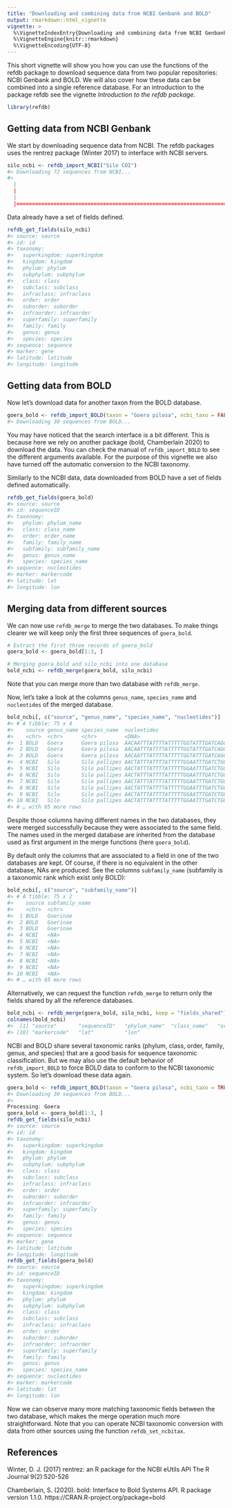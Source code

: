 ```yaml
---
title: "Downloading and combining data from NCBI Genbank and BOLD"
output: rmarkdown::html_vignette
vignette: >
  %\VignetteIndexEntry{Downloading and combining data from NCBI Genbank and BOLD}
  %\VignetteEngine{knitr::rmarkdown}
  %\VignetteEncoding{UTF-8}
---
```




This short vignette will show you how you can use the functions of the refdb package to download sequence data from two popular repositories: NCBI Genbank and BOLD. We will also cover how these data can be combined into a single reference database. For an introduction to the package refdb see the vignette *Introduction to the refdb package*.


```r
library(refdb)
```

## Getting data from NCBI Genbank
We start by downloading sequence data from NCBI. The refdb packages uses the rentrez package (Winter 2017) to interface with NCBI servers.


```r
silo_ncbi <- refdb_import_NCBI("Silo COI")
#> Downloading 72 sequences from NCBI...
#>   |                                                                                                                                         |                                                                                                                                 |   0%  |                                                                                                                                         |=================================================================================================================================| 100%
```

Data already have a set of fields defined.


```r
refdb_get_fields(silo_ncbi)
#> source: source
#> id: id
#> taxonomy:
#>   superkingdom: superkingdom
#>   kingdom: kingdom
#>   phylum: phylum
#>   subphylum: subphylum
#>   class: class
#>   subclass: subclass
#>   infraclass: infraclass
#>   order: order
#>   suborder: suborder
#>   infraorder: infraorder
#>   superfamily: superfamily
#>   family: family
#>   genus: genus
#>   species: species
#> sequence: sequence
#> marker: gene
#> latitude: latitude
#> longitude: longitude
```

## Getting data from BOLD
Now let's download data for another taxon from the BOLD database.

```r
goera_bold <- refdb_import_BOLD(taxon = "Goera pilosa", ncbi_taxo = FALSE)
#> Downloading 30 sequences from BOLD...
```

You may have noticed that the search interface is a bit different. This is because here we rely on another package (bold, Chamberlain 2020) to download the data. You can check the manual of `refdb_import_BOLD` to see the different arguments available. For the purpose of this vignette we also have turned off the automatic conversion to the NCBI taxonomy.


Similarly to the NCBI data, data downloaded from BOLD have a set of fields defined automatically.


```r
refdb_get_fields(goera_bold)
#> source: source
#> id: sequenceID
#> taxonomy:
#>   phylum: phylum_name
#>   class: class_name
#>   order: order_name
#>   family: family_name
#>   subfamily: subfamily_name
#>   genus: genus_name
#>   species: species_name
#> sequence: nucleotides
#> marker: markercode
#> latitude: lat
#> longitude: lon
```

## Merging data from different sources

We can now use `refdb_merge` to merge the two databases. To make things clearer we will keep only the first three sequences of `goera_bold`.


```r
# Extract the first three records of goera_bold
goera_bold <- goera_bold[1:3, ]

# Merging goera_bold and silo_ncbi into one database
bold_ncbi <- refdb_merge(goera_bold, silo_ncbi)
```
Note that you can merge more than two database with `refdb_merge`.

Now, let's take a look at the columns `genus_name`, `species_name` and `nucleotides` of the merged database.


```r
bold_ncbi[, c("source", "genus_name", "species_name", "nucleotides")]
#> # A tibble: 75 x 4
#>    source genus_name species_name  nucleotides                                                                                             
#>    <chr>  <chr>      <chr>         <DNA>                                                                                                   
#>  1 BOLD   Goera      Goera pilosa  AACAATTTATTTTATTTTTGGTATTTGATCAGGAATAGTCGGAACGTCCCTAAGTATAATTATTCGAATTGAATTAGGAACAGCTAATTCTTTAATTAAAAAT…
#>  2 BOLD   Goera      Goera pilosa  AACAATTTATTTTATTTTTGGTATTTGATCAGGAATAGTCGGAACATCCCTAAGTATAATTATTCGAATTGAATTAGGAACAGCTAATTCTTTAATTAAAAAT…
#>  3 BOLD   Goera      Goera pilosa  AACAATTTATTTTATTTTTGGTATTTGATCAGGAATAGTCGGAACGTCCCTAAGTATAATTATTCGAATTGAATTAGGAACAGCTAATTCTTTAATTAAAAAT…
#>  4 NCBI   Silo       Silo pallipes AACTATTTATTTTATTTTTGGAATTTGATCTGGAATAGTAGGAACTTCTCTAAGAATAATTATTCGAACTGAGCTAGGGACTGCTGAATCTTTAATTAAAAAT…
#>  5 NCBI   Silo       Silo pallipes AACTATTTATTTTATTTTTGGAATTTGATCTGGAATAGTAGGAACTTCTCTAAGAATAATTATTCGAACTGAGCTAGGGACTGCTGAATCTTTAATTAAAAAT…
#>  6 NCBI   Silo       Silo pallipes AACTATTTATTTTATTTTTGGAATTTGATCTGGAATAGTAGGAACTTCTCTAAGAATAATTATTCGAACTGAGCTAGGGACTGCTGAATCTTTAATTAAAAAT…
#>  7 NCBI   Silo       Silo pallipes AACTATTTATTTTATTTTTGGAATTTGATCTGGAATAGTAGGAACTTCTCTAAGAATAATTATTCGAACTGAGCTAGGGACTGCTGAATCTTTAATTAAAAAT…
#>  8 NCBI   Silo       Silo pallipes AACTATTTATTTTATTTTTGGAATTTGATCTGGAATAGTAGGAACTTCTCTAAGAATAATTATTCGAACTGAGCTAGGGACTGCTGAATCTTTAATTAAAAAT…
#>  9 NCBI   Silo       Silo pallipes AACTATTTATTTTATTTTTGGAATTTGATCTGGAATAGTAGGAACTTCTCTAAGAATAATTATTCGAACTGAGCTAGGGACTGCTGAATCTTTAATTAAAAAT…
#> 10 NCBI   Silo       Silo pallipes AACTATTTATTTTATTTTTGGAATTTGATCTGGAATAGTAGGAACTTCTCTAAGAATAATTATTCGAACTGAGCTAGGGACTGCTGAATCTTTAATTAAAAAT…
#> # … with 65 more rows
```

Despite those columns having different names in the two databases, they were merged successfully because they were associated to the same field. The names used in the merged database are inherited from the database used as first argument in the merge functions (here `goera_bold`).

By default only the columns that are associated to a field in one of the two databases are kept. Of course, if there is no equivalent in the other database, NAs are produced. See the columns `subfamily_name` (subfamily is a taxonomic rank which exist only BOLD):


```r
bold_ncbi[, c("source", "subfamily_name")]
#> # A tibble: 75 x 2
#>    source subfamily_name
#>    <chr>  <chr>         
#>  1 BOLD   Goerinae      
#>  2 BOLD   Goerinae      
#>  3 BOLD   Goerinae      
#>  4 NCBI   <NA>          
#>  5 NCBI   <NA>          
#>  6 NCBI   <NA>          
#>  7 NCBI   <NA>          
#>  8 NCBI   <NA>          
#>  9 NCBI   <NA>          
#> 10 NCBI   <NA>          
#> # … with 65 more rows
```

Alternatively, we can request the function `refdb_merge` to return only the fields shared by all the reference databases.


```r
bold_ncbi <- refdb_merge(goera_bold, silo_ncbi, keep = "fields_shared")
colnames(bold_ncbi)
#>  [1] "source"       "sequenceID"   "phylum_name"  "class_name"   "order_name"   "family_name"  "genus_name"   "species_name" "nucleotides" 
#> [10] "markercode"   "lat"          "lon"
```

NCBI and BOLD share several taxonomic ranks (phylum, class, order, family, genus, and species) that are a good basis for sequence taxonomic classification. But we may also use the default behavior of `refdb_import_BOLD` to force BOLD data to conform to the NCBI taxonomic system. So let's download these data again.


```r
goera_bold <- refdb_import_BOLD(taxon = "Goera pilosa", ncbi_taxo = TRUE)
#> Downloading 30 sequences from BOLD...
#> Processing: Goera
goera_bold <- goera_bold[1:3, ]
refdb_get_fields(silo_ncbi)
#> source: source
#> id: id
#> taxonomy:
#>   superkingdom: superkingdom
#>   kingdom: kingdom
#>   phylum: phylum
#>   subphylum: subphylum
#>   class: class
#>   subclass: subclass
#>   infraclass: infraclass
#>   order: order
#>   suborder: suborder
#>   infraorder: infraorder
#>   superfamily: superfamily
#>   family: family
#>   genus: genus
#>   species: species
#> sequence: sequence
#> marker: gene
#> latitude: latitude
#> longitude: longitude
refdb_get_fields(goera_bold)
#> source: source
#> id: sequenceID
#> taxonomy:
#>   superkingdom: superkingdom
#>   kingdom: kingdom
#>   phylum: phylum
#>   subphylum: subphylum
#>   class: class
#>   subclass: subclass
#>   infraclass: infraclass
#>   order: order
#>   suborder: suborder
#>   infraorder: infraorder
#>   superfamily: superfamily
#>   family: family
#>   genus: genus
#>   species: species_name
#> sequence: nucleotides
#> marker: markercode
#> latitude: lat
#> longitude: lon
```

Now we can observe many more matching taxonomic fields between the two database, which makes the merge operation much more straightforward. Note that you can operate NCBI taxonomic conversion with data from other sources using the function `refdb_set_ncbitax`.


## References

Winter, D. J. (2017) rentrez: an R package for the NCBI eUtils API The R Journal 9(2):520-526

Chamberlain, S. (2020). bold: Interface to Bold Systems API. R package version 1.1.0. https://CRAN.R-project.org/package=bold

